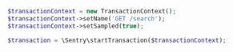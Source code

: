 ```php
$transactionContext = new TransactionContext();
$transactionContext->setName('GET /search');
$transactionContext->setSampled(true);

$transaction = \Sentry\startTransaction($transactionContext);
```
